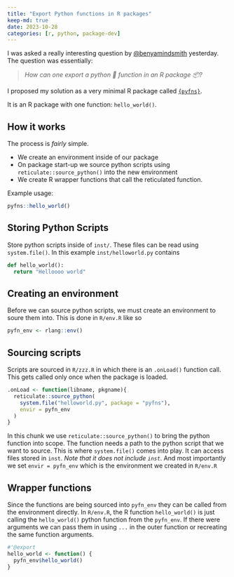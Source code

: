 ```yaml
---
title: "Export Python functions in R packages"
keep-md: true
date: 2023-10-28
categories: [r, python, package-dev]
---
```


I was asked a really interesting question by [@benyamindsmith](https://github.com/benyamindsmith) yesterday. The question was essentially: 

> _How can one export a python 🐍 function in an R package 📦?_

I proposed my solution as a very minimal R package called [`{pyfns}`](https://github.com/JosiahParry/pyfns).

It is an R package with one function: `hello_world()`. 

## How it works 

The process is _fairly_ simple. 

- We create an environment inside of our package
- On package start-up we source python scripts using `reticulate::source_python()` into the new environment
- We create R wrapper functions that call the reticulated function.

Example usage:

```r
pyfns::hello_world()
```

## Storing Python Scripts

Store python scripts inside of `inst/`. These files can be read using 
`system.file()`. In this example `inst/helloworld.py` contains 

```py
def hello_world():
  return "Helloooo world"
```

## Creating an environment

Before we can source python scripts, we must create an environment to soure them into. This is done in `R/env.R` like so

```r
pyfn_env <- rlang::env()
```

## Sourcing scripts

Scripts are sourced in `R/zzz.R` in which there is an `.onLoad()` function call. This gets called only once when the package is loaded. 

```r
.onLoad <- function(libname, pkgname){
  reticulate::source_python(
    system.file("helloworld.py", package = "pyfns"),
    envir = pyfn_env
  )
}
```

In this chunk we use `reticulate::source_python()` to bring the python function into scope. The function needs a path to the python script that we want to source. This is where `system.file()` comes into play. It can access files stored in `inst`. _Note that it does not include `inst`_. And most importantly we set `envir = pyfn_env` which is the environment we created in `R/env.R`

## Wrapper functions 

Since the functions are being sourced into `pyfn_env` they can be called from the environment directly. In `R/env.R`, the R function `hello_world()` is just calling the `hello_world()` python function from the `pyfn_env`. If there were arguments we can pass them in using `...` in the outer function or recreating the same function arguments.

```r
#'@export
hello_world <- function() {
  pyfn_env$hello_world()
}
```

